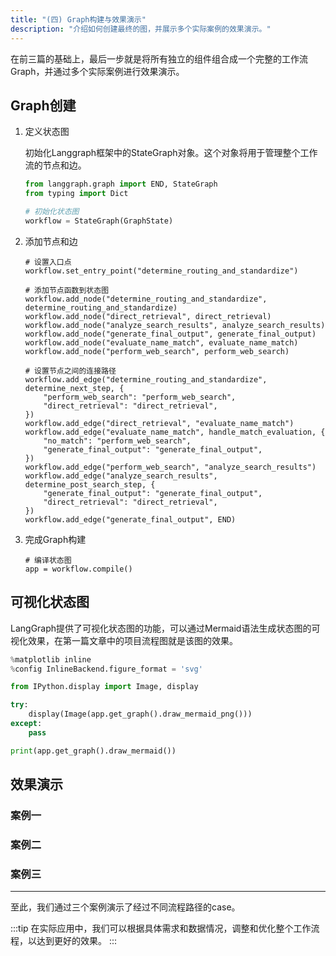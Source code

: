 ```yaml
---
title: "(四) Graph构建与效果演示"
description: "介绍如何创建最终的图，并展示多个实际案例的效果演示。"
---
```


在前三篇的基础上，最后一步就是将所有独立的组件组合成一个完整的工作流Graph，并通过多个实际案例进行效果演示。

## Graph创建

1. 定义状态图

    初始化Langgraph框架中的StateGraph对象。这个对象将用于管理整个工作流的节点和边。

    ```python
    from langgraph.graph import END, StateGraph
    from typing import Dict

    # 初始化状态图
    workflow = StateGraph(GraphState)
    ```

2. 添加节点和边

    ```
    # 设置入口点
    workflow.set_entry_point("determine_routing_and_standardize")

    # 添加节点函数到状态图
    workflow.add_node("determine_routing_and_standardize", determine_routing_and_standardize)
    workflow.add_node("direct_retrieval", direct_retrieval)
    workflow.add_node("analyze_search_results", analyze_search_results)
    workflow.add_node("generate_final_output", generate_final_output)
    workflow.add_node("evaluate_name_match", evaluate_name_match)
    workflow.add_node("perform_web_search", perform_web_search)

    # 设置节点之间的连接路径
    workflow.add_edge("determine_routing_and_standardize", determine_next_step, {
        "perform_web_search": "perform_web_search",
        "direct_retrieval": "direct_retrieval",
    })
    workflow.add_edge("direct_retrieval", "evaluate_name_match")
    workflow.add_edge("evaluate_name_match", handle_match_evaluation, {
        "no_match": "perform_web_search",
        "generate_final_output": "generate_final_output",
    })
    workflow.add_edge("perform_web_search", "analyze_search_results")
    workflow.add_edge("analyze_search_results", determine_post_search_step, {
        "generate_final_output": "generate_final_output",
        "direct_retrieval": "direct_retrieval",
    })
    workflow.add_edge("generate_final_output", END)
    ```

3. 完成Graph构建

    ```
    # 编译状态图
    app = workflow.compile()
    ```

## 可视化状态图

LangGraph提供了可视化状态图的功能，可以通过Mermaid语法生成状态图的可视化效果，在第一篇文章中的项目流程图就是该图的效果。

```python
%matplotlib inline
%config InlineBackend.figure_format = 'svg'

from IPython.display import Image, display

try:
    display(Image(app.get_graph().draw_mermaid_png()))
except:
    pass

print(app.get_graph().draw_mermaid())
```

## 效果演示

### 案例一

### 案例二

### 案例三

---

至此，我们通过三个案例演示了经过不同流程路径的case。

:::tip
在实际应用中，我们可以根据具体需求和数据情况，调整和优化整个工作流程，以达到更好的效果。
:::